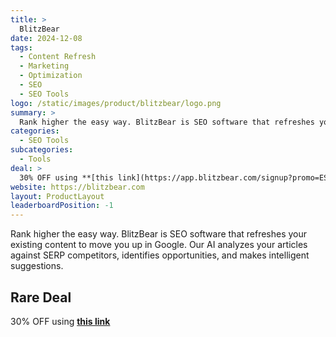 ```yaml
---
title: >
  BlitzBear
date: 2024-12-08
tags:
  - Content Refresh
  - Marketing
  - Optimization
  - SEO
  - SEO Tools
logo: /static/images/product/blitzbear/logo.png
summary: >
  Rank higher the easy way. BlitzBear is SEO software that refreshes your existing content to move you up in Google. Our AI analyzes your articles against SERP competitors, identifies opportunities, and makes intelligent suggestions.
categories:
  - SEO Tools
subcategories:
  - Tools
deal: >
  30% OFF using **[this link](https://app.blitzbear.com/signup?promo=ESXHzhUN)**
website: https://blitzbear.com
layout: ProductLayout
leaderboardPosition: -1
---
```

Rank higher the easy way. BlitzBear is SEO software that refreshes your existing content to move you up in Google. Our AI analyzes your articles against SERP competitors, identifies opportunities, and makes intelligent suggestions.

## Rare Deal

30% OFF using **[this link](https://app.blitzbear.com/signup?promo=ESXHzhUN)**
